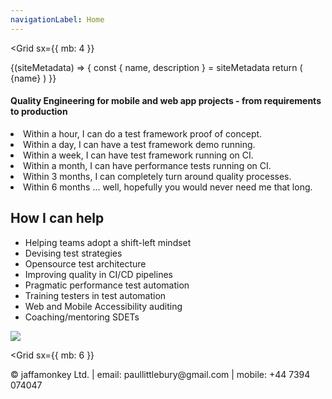 ```yaml
---
navigationLabel: Home
---
```



<Grid
  sx={{
    mb: 4
  }}
>

<SiteMetaData>
  {(siteMetadata) => {
    const { name, description } = siteMetadata
    return (
      <Fragment>
        <Heading as='h1' variant="styles.h1">{name}</Heading>
      </Fragment>
    )
  }}
</SiteMetaData>
</Grid>

#### Quality Engineering for mobile and web app projects - from requirements to production

<Message mb={2} variant='secondary'>
<li>Within a hour, I can do a test framework proof of concept.</li>
<li>Within a day, I can have a test framework demo running.</li>
<li>Within a week, I can have test framework running on CI.</li>
<li>Within a month, I can have performance tests running on CI.</li>
<li>Within 3 months, I can completely turn around quality processes.</li>
<li>Within 6 months ... well, hopefully you would never need me that long.</li>
</Message>
<Divider />
<Grid  sx={{ gridTemplateColumns: ['1fr', '1fr', '1fr 1fr'], mb: 4 }}>  
<Box>

## How I can help

- Helping teams adopt a shift-left mindset
- Devising test strategies
- Opensource test architecture
- Improving quality in CI/CD pipelines
- Pragmatic performance test automation
- Training testers in test automation
- Web and Mobile Accessibility auditing
- Coaching/mentoring SDETs

</Box>
<Box>

<Image src="https://raw.githubusercontent.com/jaffamonkey/gatsby-theme-terminal/main/static/images/clients.png" />

  </Box>
</Grid>

<Grid
  sx={{
    mb: 6
  }}
>
  <Box p={1}>
    &copy; jaffamonkey Ltd. | email: paullittlebury@gmail.com | mobile: +44 7394 074047
  </Box>
</Grid>